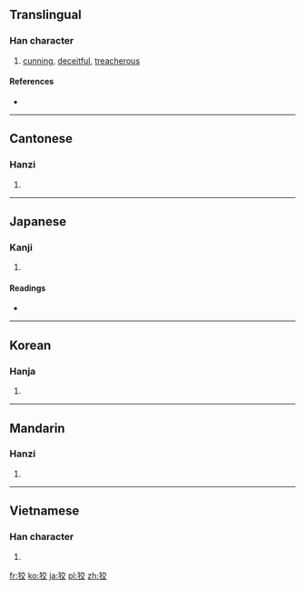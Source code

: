 ==Translingual==

===Han character===
{{Han char|rn=94|rad=犬|as=06|sn=9|four=4024<sub>8</sub>|canj=大竹卜金大 (KHYCK)}}

# [[cunning]], [[deceitful]], [[treacherous]]

====References====
* {{Han ref|kx=0710.050|dkj=20365|dj=1122.110|hdz=21345.090|uh=72E1|ud=29409|bh=ACBE|bd=44222}}

----

==Cantonese==

===Hanzi===
{{yue-hanzi|jyut=|y=gaau2}}

# {{defn|Cantonese|sort=犬06}}

----

==Japanese==

===Kanji===
{{ja-kanji|grade=|rs=犬06}}

# {{defn|Japanese|sort=犬06}}

====Readings====
* {{ja-readings|on=[[こう]] (kō), [[きょう]] (kyō)|kun=[[ずるい]] (zurui), [[わるがしこ]] (warugashiko)}}

----

==Korean==

===Hanja===
{{ko-hanja|hangeul=교|eumhun=|rv=gyo|mr=kyo|y=kyo}}

# {{defn|Korean|sort=犬06}}

----

==Mandarin==

===Hanzi===
{{cmn-hanzi|pin=[[jiǎo]] ([[jiao3]]), [[xiào]] ([[xiao4]])|wg=chiao<sup>3</sup>, hsiao<sup>4</sup>}}

# {{defn|Mandarin|sort=犬06}}

----

==Vietnamese==

===Han character===
{{vi-hantu|[[giảo]], [[sinh]], [[xảo]]|rs=犬06}}

# {{defn|Vietnamese|sort=犬06}}

[[fr:狡]]
[[ko:狡]]
[[ja:狡]]
[[pl:狡]]
[[zh:狡]]
